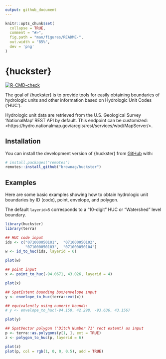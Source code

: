 ```yaml
---
output: github_document
---
```


<!-- README.md is generated from README.Rmd. Please edit that file -->

```r
knitr::opts_chunk$set(
  collapse = TRUE,
  comment = "#>",
  fig.path = "man/figures/README-",
  out.width = "85%",
  dev = 'png'
)
```

# {huckster}

<!-- badges: start -->
[![R-CMD-check](https://github.com/brownag/huckster/actions/workflows/R-CMD-check.yaml/badge.svg)](https://github.com/brownag/huckster/actions/workflows/R-CMD-check.yaml)
<!-- badges: end -->

The goal of {huckster} is to provide tools for easily obtaining boundaries of hydrologic units and other information based on Hydrologic Unit Codes ('HUC'). 

Hydrologic unit data are retrieved from the U.S. Geological Survey 'NationalMap' REST API by default. This endpoint can be customized: \<https://hydro.nationalmap.gov/arcgis/rest/services/wbd/MapServer/>.

## Installation

You can install the development version of {huckster} from [GitHub](https://github.com/brownag/huckster) with:

``` r
# install.packages("remotes")
remotes::install_github("brownag/huckster")
```

## Examples

Here are some basic examples showing how to obtain hydrologic unit boundaries by ID (code), point, envelope, and polygon. 

The default `layerid=5` corresponds to a "10-digit" HUC or "Watershed" level boundary.

```r
library(huckster)
library(terra)

## HUC code input
ids <- c("071000050101",  "071000050102",
         "071000050103",  "071000050104")
w <- id_to_huc(ids, layerid = 6)

plot(w)

## point input
x <- point_to_huc(-94.0671, 43.026, layerid = 4)

plot(x)

## SpatExtent bounding box/envelope input
y <- envelope_to_huc(terra::ext(x))

## equivalently using numeric bounds:
# y <- envelope_to_huc(-94.150, 42.298, -93.636, 43.156)

plot(y)

## SpatVector polygon ('Ditch Number 71' rect extent) as input
p <- terra::as.polygons(y[1, ], ext = TRUE)
z <- polygon_to_huc(p, layerid = 6)

plot(z)
plot(p, col = rgb(1, 0, 0, 0.5), add = TRUE)
```
